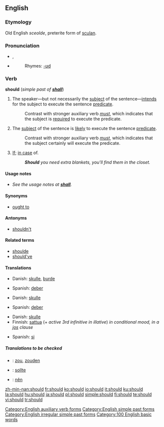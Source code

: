 ==English==

{{rank|now|then|A|80|should|can|made|did}}

===Etymology===
Old English ''sceolde'', preterite form of [[sculan]].

===Pronunciation===
*{{IPA|/ʃʊd/}}, {{SAMPA|/SUd/}}
*{{audio|en-us-should.ogg|Audio (US)}}
*:Rhymes: [[Rhymes:English:-ʊd|-ʊd]]

===Verb===
'''should''' (''simple past of '''[[shall]]''''')
# The speaker&mdash;but not necessarily the [[subject]] of the sentence&mdash;[[intend]]s for the subject to execute the sentence [[predicate]].
#: Contrast with stronger auxiliary verb ''[[must]]'', which indicates that the subject is [[require]]d to execute the predicate.
# The [[subject]] of the sentence is [[likely]] to execute the sentence [[predicate]].
#: Contrast with stronger auxiliary verb ''[[must]]'', which indicates that the subject certainly will execute the predicate.
# [[if|If]]; [[in case]] of.
#:'''''Should''' you need extra blankets, you'll find them in the closet.''

====Usage notes====
*''See the usage notes at '''[[shall]]'''.''

====Synonyms====
*[[ought to]]

====Antonyms====
*[[shouldn't]]

====Related terms====
*[[shoulde]]
*[[should've]]

====Translations====
{{trans-top|The speaker intends for the subject to execute the sentence predicate}}
*Danish: [[skulle]], [[burde]]
{{trans-mid}}
*Spanish: [[deber]]
{{trans-bottom}}

{{trans-top|The subject of the sentence is likely to execute the sentence predicate}}
*Danish: [[skulle]]
{{trans-mid}}
*Spanish: [[deber]]
{{trans-bottom}}

{{trans-top|If; in case of}}
*Danish: [[skulle]]
*Finnish: [[sattua]] (+ ''active 3rd infinitive in illative'') ''in conditional mood, in a [[jos]] clause''
{{trans-mid}}
*Spanish: [[si]]
{{trans-bottom}}

=====Translations to be checked=====
{{checktrans}}
{{top}}
*{{ttbc|Dutch}}: [[zou]], [[zouden]]
*{{ttbc|German}}: [[sollte]]
{{mid}}
*{{ttbc|Vietnamese}}: [[nên]]
{{bottom}}

[[Category:English auxiliary verb forms]]
[[Category:English simple past forms]]
[[Category:English irregular simple past forms]]
[[Category:100 English basic words]]

[[zh-min-nan:should]]
[[fr:should]]
[[ko:should]]
[[io:should]]
[[it:should]]
[[ku:should]]
[[la:should]]
[[hu:should]]
[[ja:should]]
[[pl:should]]
[[simple:should]]
[[fi:should]]
[[te:should]]
[[vi:should]]
[[tr:should]]